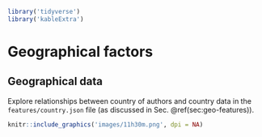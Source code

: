 ```r
library('tidyverse')
library('kableExtra')
```

# Geographical factors {#ch:geo}

## Geographical data

Explore relationships between country of authors and country data in the `features/country.json` file (as discussed in Sec. \@ref(sec:geo-features)).

```r
knitr::include_graphics('images/11h30m.png', dpi = NA)
```
